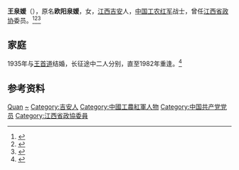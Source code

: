 '''王泉媛'''（{{bd|1913年||2009年|4月5日|}}），原名'''欧阳泉媛'''，女，[[江西|江西]][[吉安县|吉安]]人，[[中国工农红军|中国工农红军]]战士，曾任[[江西省政协|江西省政协]]委员。<ref>{{Cite book|title=中国妇女名人录|author=薛维维; 慕群|publisher=陕西人民出版社|year=1988|isbn=|location=西安|pages=}}</ref><ref>{{Cite book|title=华夏妇女名人词典|author=周行健主编|publisher=华夏出版社|year=1988|isbn=|location=北京|pages=}}</ref><ref>{{Cite book|title=古今中外女名人辞典|author=中国妇女管理干部学院编|publisher=中国广播电视出版社|year=1989|isbn=|location=北京|pages=}}</ref>

== 家庭 ==
1935年与[[王首道|王首道]]结婚，长征途中二人分别，直至1982年重逢。<ref>{{Cite web|title=红军女团长被俘逼她做妾 再遇前夫已是副国级|url=https://www.cqcb.com/personage/2017-04-19/297020.html|accessdate=2021-01-09|work=上游新闻|archive-date=2021-01-11|archive-url=https://web.archive.org/web/20210111115730/https://www.cqcb.com/personage/2017-04-19/297020.html|dead-url=no}}</ref>

== 参考资料 ==
{{reflist}}

{{中国人物小作品}}

{{Authority control}}
{{DEFAULTSORT:Wang王}}
[[Category:王姓|Quan]]
[[Category:欧阳姓|~]]
[[Category:吉安人|Category:吉安人]]
[[Category:中國工農紅軍人物|Category:中國工農紅軍人物]]
[[Category:中国共产党党员|Category:中国共产党党员]]
[[Category:江西省政協委員|Category:江西省政協委員]]